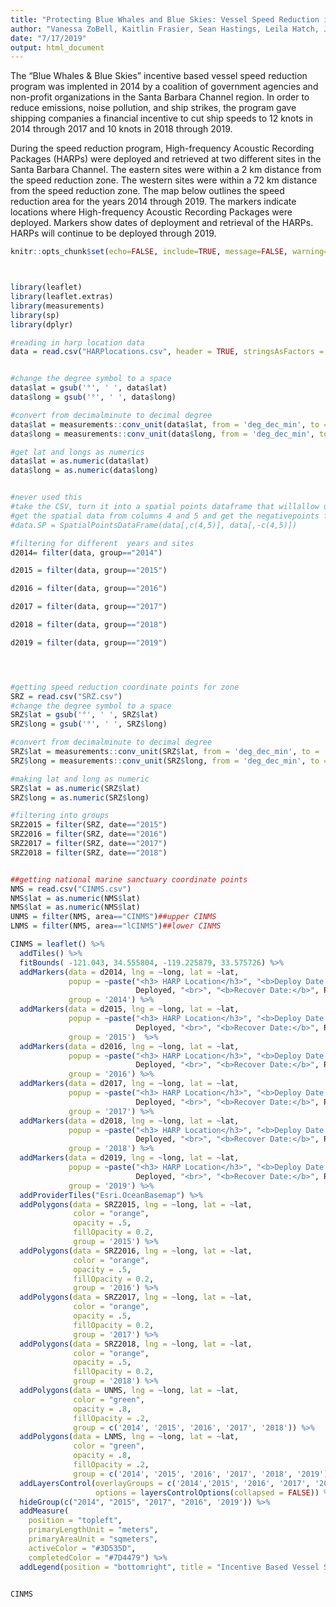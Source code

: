 ---
title: "Protecting Blue Whales and Blue Skies: Vessel Speed Reduction in the Santa Barbara Channel"
author: "Vanessa ZoBell, Kaitlin Frasier, Sean Hastings, Leila Hatch, Jessica Morten, John Hildebrand"
date: "7/17/2019"
output: html_document
---

The "Blue Whales & Blue Skies" incentive based vessel speed reduction program was implented in 2014 by a coalition of government agencies and non-profit organizations in the Santa Barbara Channel region.  In order to reduce emissions, noise pollution, and ship strikes, the program gave shipping companies a financial incentive to cut ship speeds to 12 knots in 2014 through 2017 and 10 knots in 2018 through 2019.

During the speed reduction program, High-frequency Acoustic Recording Packages (HARPs) were deployed and retrieved at two different sites in the Santa Barbara Channel. The eastern sites were within a 2 km distance from the speed reduction zone. The western sites were within a 72 km distance from the speed reduction zone. The map below outlines the speed reduction area for the years 2014 through 2019. The markers indicate locations where High-frequency Acoustic Recording Packages were deployed. Markers show dates of deployment and retrieval of the HARPs. HARPs will continue to be deployed through 2019.


```{r, echo = FALSE, message = FALSE, warning = FALSE}

knitr::opts_chunk$set(echo=FALSE, include=TRUE, message=FALSE, warning=FALSE, results="hide", comment = NA)



library(leaflet)
library(leaflet.extras)
library(measurements)
library(sp)
library(dplyr)

#reading in harp location data
data = read.csv("HARPlocations.csv", header = TRUE, stringsAsFactors = FALSE)


#change the degree symbol to a space
data$lat = gsub('°', ' ', data$lat)
data$long = gsub('°', ' ', data$long)

#convert from decimalminute to decimal degree
data$lat = measurements::conv_unit(data$lat, from = 'deg_dec_min', to = 'dec_deg')
data$long = measurements::conv_unit(data$long, from = 'deg_dec_min', to = 'dec_deg')

#get lat and longs as numerics
data$lat = as.numeric(data$lat)
data$long = as.numeric(data$long)


#never used this
#take the CSV, turn it into a spatial points dataframe that willallow us to map
#get the spatial data from columns 4 and 5 and get the negativepoints from column 4 and 5
#data.SP = SpatialPointsDataFrame(data[,c(4,5)], data[,-c(4,5)])

#filtering for different  years and sites
d2014= filter(data, group=="2014")

d2015 = filter(data, group=="2015")

d2016 = filter(data, group=="2016")

d2017 = filter(data, group=="2017")

d2018 = filter(data, group=="2018")

d2019 = filter(data, group=="2019")




#getting speed reduction coordinate points for zone
SRZ = read.csv("SRZ.csv")
#change the degree symbol to a space
SRZ$lat = gsub('°', ' ', SRZ$lat)
SRZ$long = gsub('°', ' ', SRZ$long)

#convert from decimalminute to decimal degree
SRZ$lat = measurements::conv_unit(SRZ$lat, from = 'deg_dec_min', to = 'dec_deg')
SRZ$long = measurements::conv_unit(SRZ$long, from = 'deg_dec_min', to = 'dec_deg')

#making lat and long as numeric
SRZ$lat = as.numeric(SRZ$lat)
SRZ$long = as.numeric(SRZ$long)

#filtering into groups
SRZ2015 = filter(SRZ, date=="2015")
SRZ2016 = filter(SRZ, date=="2016")
SRZ2017 = filter(SRZ, date=="2017")
SRZ2018 = filter(SRZ, date=="2018")


##getting national marine sanctuary coordinate points
NMS = read.csv("CINMS.csv")
NMS$lat = as.numeric(NMS$lat)
NMS$lat = as.numeric(NMS$lat)
UNMS = filter(NMS, area=="CINMS")##upper CINMS
LNMS = filter(NMS, area=="lCINMS")##lower CINMS

CINMS = leaflet() %>%
  addTiles() %>% 
  fitBounds( -121.043, 34.555804, -119.225879, 33.575726) %>% 
  addMarkers(data = d2014, lng = ~long, lat = ~lat, 
             popup = ~paste("<h3> HARP Location</h3>", "<b>Deploy Date:</b>", 
                            Deployed, "<br>", "<b>Recover Date:</b>", Recovered, sep = " "), 
             group = '2014') %>%
  addMarkers(data = d2015, lng = ~long, lat = ~lat, 
             popup = ~paste("<h3> HARP Location</h3>", "<b>Deploy Date:</b>", 
                            Deployed, "<br>", "<b>Recover Date:</b>", Recovered, sep = " "), 
             group = '2015')  %>%
  addMarkers(data = d2016, lng = ~long, lat = ~lat, 
             popup = ~paste("<h3> HARP Location</h3>", "<b>Deploy Date:</b>", 
                            Deployed, "<br>", "<b>Recover Date:</b>", Recovered, sep = " "), 
             group = '2016') %>%
  addMarkers(data = d2017, lng = ~long, lat = ~lat, 
             popup = ~paste("<h3> HARP Location</h3>", "<b>Deploy Date:</b>", 
                            Deployed, "<br>", "<b>Recover Date:</b>", Recovered, sep = " "), 
             group = '2017') %>%
  addMarkers(data = d2018, lng = ~long, lat = ~lat, 
             popup = ~paste("<h3> HARP Location</h3>", "<b>Deploy Date:</b>", 
                            Deployed, "<br>", "<b>Recover Date:</b>", Recovered, sep = " "), 
             group = '2018') %>%
  addMarkers(data = d2019, lng = ~long, lat = ~lat, 
             popup = ~paste("<h3> HARP Location</h3>", "<b>Deploy Date:</b>", 
                            Deployed, "<br>", "<b>Recover Date:</b>", Recovered, sep = " "), 
             group = '2019') %>%
  addProviderTiles("Esri.OceanBasemap") %>% 
  addPolygons(data = SRZ2015, lng = ~long, lat = ~lat,
              color = "orange",
              opacity = .5, 
              fillOpacity = 0.2, 
              group = '2015') %>% 
  addPolygons(data = SRZ2016, lng = ~long, lat = ~lat,
              color = "orange",
              opacity = .5, 
              fillOpacity = 0.2, 
              group = '2016') %>% 
  addPolygons(data = SRZ2017, lng = ~long, lat = ~lat,
              color = "orange",
              opacity = .5, 
              fillOpacity = 0.2, 
              group = '2017') %>% 
  addPolygons(data = SRZ2018, lng = ~long, lat = ~lat,
              color = "orange",
              opacity = .5, 
              fillOpacity = 0.2, 
              group = '2018') %>% 
  addPolygons(data = UNMS, lng = ~long, lat = ~lat,
              color = "green", 
              opacity = .8, 
              fillOpacity = .2, 
              group = c('2014', '2015', '2016', '2017', '2018')) %>% 
  addPolygons(data = LNMS, lng = ~long, lat = ~lat,
              color = "green", 
              opacity = .8, 
              fillOpacity = .2, 
              group = c('2014', '2015', '2016', '2017', '2018', '2019')) %>% 
  addLayersControl(overlayGroups = c('2014','2015', '2016', '2017', '2018', '2019'), 
                   options = layersControlOptions(collapsed = FALSE)) %>% 
  hideGroup(c("2014", "2015", "2017", "2016", '2019')) %>%
  addMeasure(
    position = "topleft",
    primaryLengthUnit = "meters", 
    primaryAreaUnit = "sqmeters",
    activeColor = "#3D535D",
    completedColor = "#7D4479") %>%  
  addLegend(position = "bottomright", title = "Incentive Based Vessel Speed Reduction", labels = c("Channel Islands National Marine Sanctuary", "Speed Reduction Zone"), colors = c("green", "orange"))


CINMS

```

